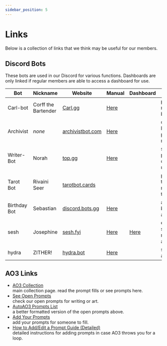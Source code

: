 ```yaml
---
sidebar_position: 5
---
```


# Links

Below is a collection of links that we think may be useful for our members.

## Discord Bots

These bots are used in our Discord for various functions. Dashboards are only
linked if regular members are able to access a dashboard for use.

| Bot          | Nickname            | Website                       | Manual                 | Dashboard         | Use                                      |
| ------------ | ------------------- | ----------------------------- | ---------------------- | ----------------- | ---------------------------------------- |
| Carl-bot     | Corff the Bartender | [Carl.gg][carl]               | [Here][carl.docs]      |                   | primary moderation bot                   |
| Archivist    | _none_              | [archivistbot.com][archivist] | [Here][archivist.docs] |                   | detects AO3 links & provides more info   |
| Writer-Bot   | Norah               | [top.gg][wb]                  | [Here][wb.docs]        |                   | sprints, projects, & other writing utils |
| Tarot Bot    | Rivaini Seer        | [tarotbot.cards][tarot]       |                        |                   | provides tarot readings in tarot         |
| Birthday Bot | Sebastian           | [discord.bots.gg][bb]         | [Here][bb.docs]        |                   | announces birthdays & anniversaries      |
| sesh         | Josephine           | [sesh.fyi][sesh]              | [Here][sesh.docs]      | [Here][sesh.dash] | event scheduler, reminder, and polls     |
| hydra        | ZITHER!             | [hydra.bot][hydra]            | [Here][hydra.docs]     |                   | streams audio                            |

## AO3 Links

- [AO3 Collection](https://archiveofourown.org/collections/thmprompts/profile)<br /><span className="subNote">main
  collection page. read the prompt fills or see prompts here.</span>
- [See Open Prompts](https://archiveofourown.org/collections/thmprompts/requests)<br /><span className="subNote">check
  our open prompts for writing or art.</span>
- [AutoAO3 Prompts List](https://autoao3app.firebaseapp.com/#/thmprompts/all)<br /><span className="subNote">a
  better formatted version of the open prompts above.</span>
- [Add Your Prompts](https://ao3.org/collections/thmprompts/signups/new)<br /><span className="subNote">add
  your prompts for someone to fill.</span>
- [How to Add/Edit a Prompt Guide (Detailed)](https://bit.ly/3bSsok7)<br /><span className="subNote">detailed
  instructions for adding prompts in case AO3 throws you for a loop.</span>

[carl]: https://carl.gg/
[carl.docs]: https://docs.carl.gg/
[archivist]: https://www.archivistbot.com
[archivist.docs]: https://www.archivistbot.com/docs/intro
[wb]: https://top.gg/bot/460090810029965312
[wb.docs]: https://github.com/cwarwicker/discord-Writer-Bot/wiki
[tarot]: https://tarotbot.cards/
[bb]: https://discord.bots.gg/bots/470673087671566366
[bb.docs]: https://github.com/NoiTheCat/BirthdayBot/blob/main/Readme.md
[sesh]: https://sesh.fyi
[sesh.docs]: https://sesh.fyi/manual/
[sesh.dash]: https://sesh.fyi/dashboard
[hydra]: https://hydra.bot/
[hydra.docs]: https://hydra.bot/commands?category=everyone
